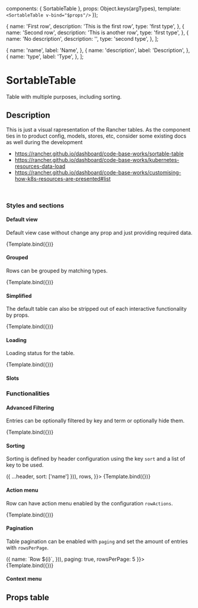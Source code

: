 

<Meta 
  title="Components/SortableTable"
  component={SortableTable}
/>

  components: { SortableTable },
  props:      Object.keys(argTypes),
  template:   `<SortableTable v-bind="$props"/>`
});

  {
    name: 'First row',
    description: 'This is the first row',
    type: 'first type',
  },
  {
    name: 'Second row',
    description: 'This is another row',
    type: 'first type',
  },
  {
    name: 'No description',
    description: '',
    type: 'second type',
  },
];

  {
    name: 'name',
    label: 'Name',
  },
  {
    name: 'description',
    label: 'Description',
  },
  {
    name: 'type',
    label: 'Type',
  },
];

# SortableTable

Table with multiple purposes, including sorting.

## Description

This is just a visual rapresentation of the Rancher tables.
As the component ties in to product config, models, stores, etc, consider some existing docs as well during the development

- https://rancher.github.io/dashboard/code-base-works/sortable-table
- https://rancher.github.io/dashboard/code-base-works/kubernetes-resources-data-load
- https://rancher.github.io/dashboard/code-base-works/customising-how-k8s-resources-are-presented#list

<br/>

### Styles and sections

#### Default view

Default view case without change any prop and just providing required data.

<Canvas>
  <Story
    name="Default view"
    args={{
      headers,
      rows,
    }}>
    {Template.bind({})}
  </Story>
</Canvas>

#### Grouped

Rows can be grouped by matching types.

<Canvas>
  <Story
    name="Grouped view"
    args={{
      headers,
      rows,
      groupBy: 'type',
    }}>
    {Template.bind({})}
  </Story>
</Canvas>

#### Simplified

The default table can also be stripped out of each interactive functionality by props.

<Canvas>
  <Story
    name="Simplified view"
    args={{
      headers,
      rows,
      search: false,
      rowActions: false,
      tableActions: false,
    }}>
    {Template.bind({})}
  </Story>
</Canvas>


#### Loading

Loading status for the table.

<Canvas>
  <Story
    name="Loading"
    args={{
      headers,
      rows: [],
      loading: true
    }}>
    {Template.bind({})}
  </Story>
</Canvas>

#### Slots

### Functionalities

#### Advanced Filtering

Entries can be optionally filtered by key and term or optionally hide them.

<Canvas>
  <Story
    name="Advanced Filtering"
    args={{
      headers,
      rows,
      hasAdvancedFiltering: true,
    }}>
    {Template.bind({})}
  </Story>
</Canvas>


#### Sorting

Sorting is defined by header configuration using the key `sort` and a list of key to be used.

<Canvas>
  <Story
    name="Sorting"
    args={{
      headers: headers.map(header => ({ ...header, sort: ['name'] })),
      rows,
    }}>
    {Template.bind({})}
  </Story>
</Canvas>

#### Action menu

Row can have action menu enabled by the configuration `rowActions`.

<Canvas>
  <Story
    name="Action menu"
    args={{
      headers,
      rows,
    }}>
    {Template.bind({})}
  </Story>
</Canvas>


#### Pagination

Table pagination can be enabled with `paging` and set the amount of entries with `rowsPerPage`.

<Canvas>
  <Story
    name="Pagination"
    args={{
      headers,
      rows: Array.from(new Array(100)).map((el, i) => ({
        name: `Row ${i}`,
      })),
      paging: true,
      rowsPerPage: 5
    }}>
    {Template.bind({})}
  </Story>
</Canvas>

#### Context menu

## Props table

<ArgsTable of={SortableTable} />
